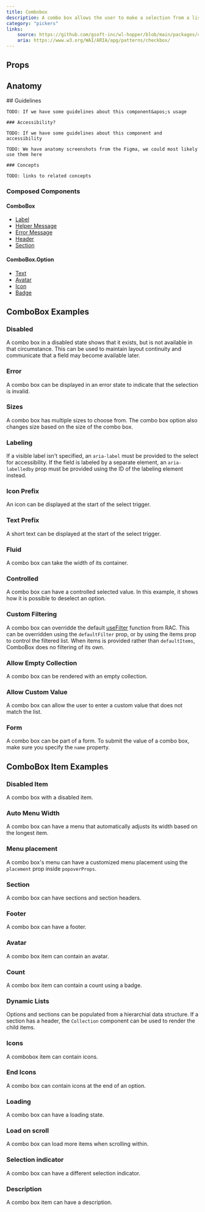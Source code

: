 ```yaml
---
title: Combobox
description: A combo box allows the user to make a selection from a list of suggested, likely or desired values.
category: "pickers"
links:
    source: https://github.com/gsoft-inc/wl-hopper/blob/main/packages/components/src/checkbox/src/Checkbox.tsx
    aria: https://www.w3.org/WAI/ARIA/apg/patterns/checkbox/
---
```


<Example src="ComboBox/docs/preview" isOpen />

## Props

<PropTable component="ComboBox" />

## Anatomy

<FeatureFlag flag="next">
    ## Guidelines

    TODO: If we have some guidelines about this component&apos;s usage

    ### Accessibility?

    TODO: If we have some guidelines about this component and accessibility
</FeatureFlag>

<FeatureFlag flag="rc">

    TODO: We have anatomy screenshots from the Figma, we could most likely use them here

    ### Concepts

    TODO: links to related concepts
</FeatureFlag>

### Composed Components

#### ComboBox

- [Label](./Label)
- [Helper Message](./HelperMessage)
- [Error Message](./ErrorMessage)
- [Header](./Select#header)
- [Section](./Select#section)

#### ComboBox.Option

- [Text](./Text)
- [Avatar](Avatar)
- [Icon](./Icon)
- [Badge](./Badge)

## ComboBox Examples

### Disabled
A combo box in a disabled state shows that it exists, but is not available in that circumstance. This can be used to maintain layout continuity and communicate that a field may become available later.

<Example src="ComboBox/docs/disabled" />

### Error
A combo box can be displayed in an error state to indicate that the selection is invalid.

<Example src="ComboBox/docs/error" />

### Sizes
A combo box has multiple sizes to choose from.
The combo box option also changes size based on the size of the combo box.

<Example src="ComboBox/docs/sizes" />

### Labeling
If a visible label isn't specified, an `aria-label` must be provided to the select for accessibility. If the field is labeled by a separate element, an `aria-labelledby` prop must be provided using the ID of the labeling element instead.

<Example src="ComboBox/docs/labeling" />

### Icon Prefix
An icon can be displayed at the start of the select trigger.

<Example src="ComboBox/docs/iconPrefix" />

### Text Prefix
A short text can be displayed at the start of the select trigger.

<Example src="ComboBox/docs/textPrefix" />

### Fluid
A combo box can take the width of its container.

<Example src="ComboBox/docs/fluid" />

### Controlled
A combo box can have a controlled selected value. In this example, it shows how it is possible to deselect an option.

<Example src="ComboBox/docs/controlled" />

### Custom Filtering
A combo box can overridde the default [useFilter](https://react-spectrum.adobe.com/react-aria/useFilter.html) function from RAC. This can be overridden using the `defaultFilter` prop, or by using the items prop to control the filtered list. When items is provided rather than `defaultItems`, ComboBox does no filtering of its own.

<Example src="ComboBox/docs/customFiltering" />

### Allow Empty Collection

A combo box can be rendered with an empty collection.

<Example src="ComboBox/docs/allowEmptyCollection" />

### Allow Custom Value

A combo box can allow the user to enter a custom value that does not match the list.

<Example src="ComboBox/docs/allowCustomValue" />

### Form
A combo box can be part of a form. To submit the value of a combo box, make sure you specify the `name` property.

<Example src="ComboBox/docs/form" />

## ComboBox Item Examples

### Disabled Item

A combo box with a disabled item.

<Example src="ComboBox/docs/ComboBoxOption/disabled" />

### Auto Menu Width

A combo box can have a menu that automatically adjusts its width based on the longest item.

<Example src="ComboBox/docs/ComboBoxOption/autoMenuWidth" />

### Menu placement

A combo box's menu can have a customized menu placement using the `placement` prop inside `popoverProps`.

<Example src="ComboBox/docs/ComboBoxOption/menuPlacement" />

### Section

A combo box can have sections and section headers.

<Example src="ComboBox/docs/ComboBoxOption/section" />

### Footer

A combo box can have a footer.

<Example src="ComboBox/docs/ComboBoxOption/footer" />

### Avatar

A combo box item can contain an avatar.

<Example src="ComboBox/docs/ComboBoxOption/avatar" />

### Count

A combo box item can contain a count using a badge.

<Example src="ComboBox/docs/ComboBoxOption/count" />

### Dynamic Lists

Options and sections can be populated from a hierarchial data structure.
If a section has a header, the `Collection` component can be used to render the child items.

<Example src="ComboBox/docs/ComboBoxOption/dynamicLists" />

### Icons

A combobox item can contain icons.

<Example src="ComboBox/docs/ComboBoxOption/icons" />

### End Icons

A combo box can contain icons at the end of an option.

<Example src="ComboBox/docs/ComboBoxOption/endIcons" />

### Loading

A combo box can have a loading state.

<Example src="ComboBox/docs/ComboBoxOption/loading" />

### Load on scroll

A combo box can load more items when scrolling within.

<Example src="ComboBox/docs/ComboBoxOption/loadOnScroll" />

### Selection indicator

A combo box can have a different selection indicator.

<Example src="ComboBox/docs/ComboBoxOption/selectionIndicator" />

### Description

A combo box item can have a description.

<Example src="ComboBox/docs/ComboBoxOption/description" />
